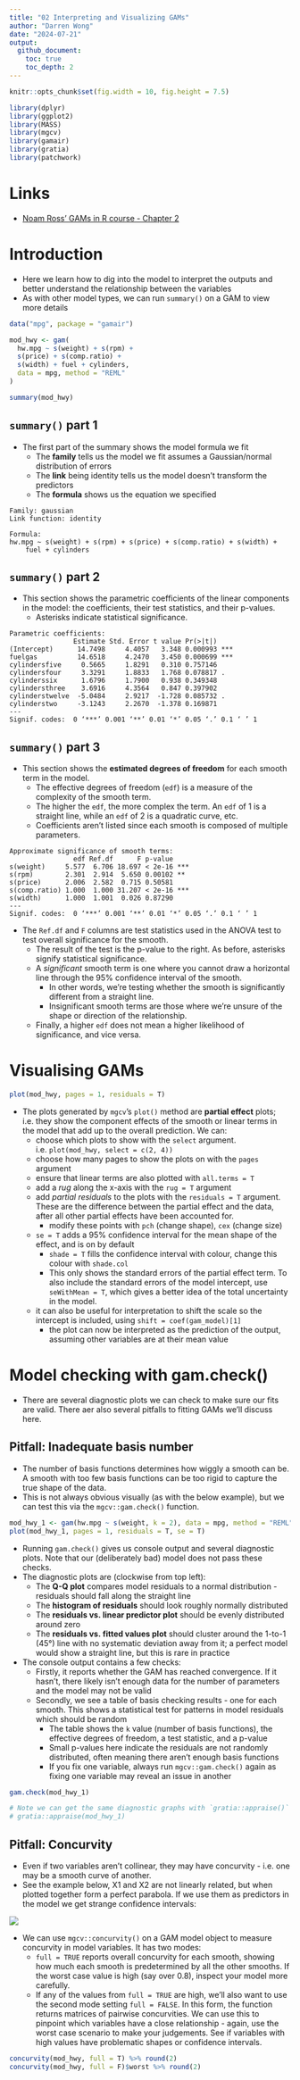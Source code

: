 ```yaml
---
title: "02 Interpreting and Visualizing GAMs"
author: "Darren Wong"
date: "2024-07-21"
output:
  github_document:
    toc: true
    toc_depth: 2
---
```


```r
knitr::opts_chunk$set(fig.width = 10, fig.height = 7.5)

library(dplyr)
library(ggplot2)
library(MASS)
library(mgcv)
library(gamair)
library(gratia)
library(patchwork)
```

# Links

-   [Noam Ross' GAMs in R course - Chapter 2](https://noamross.github.io/gams-in-r-course/chapter2)

# Introduction

-   Here we learn how to dig into the model to interpret the outputs and better understand the relationship between the variables
-   As with other model types, we can run `summary()` on a GAM to view more details

```r
data("mpg", package = "gamair")

mod_hwy <- gam(
  hw.mpg ~ s(weight) + s(rpm) + 
  s(price) + s(comp.ratio) +
  s(width) + fuel + cylinders,
  data = mpg, method = "REML"
)

summary(mod_hwy)
```

## `summary()` part 1

-   The first part of the summary shows the model formula we fit
    -   The **family** tells us the model we fit assumes a Gaussian/normal distribution of errors
    -   The **link** being identity tells us the model doesn't transform the predictors
    -   The **formula** shows us the equation we specified

```         
Family: gaussian 
Link function: identity 

Formula:
hw.mpg ~ s(weight) + s(rpm) + s(price) + s(comp.ratio) + s(width) + 
    fuel + cylinders
```

## `summary()` part 2

-   This section shows the parametric coefficients of the linear components in the model: the coefficients, their test statistics, and their p-values.
    -   Asterisks indicate statistical significance.

```         
Parametric coefficients:
                Estimate Std. Error t value Pr(>|t|)    
(Intercept)      14.7498     4.4057   3.348 0.000993 ***
fuelgas          14.6518     4.2470   3.450 0.000699 ***
cylindersfive     0.5665     1.8291   0.310 0.757146    
cylindersfour     3.3291     1.8833   1.768 0.078817 .  
cylinderssix      1.6796     1.7900   0.938 0.349348    
cylindersthree    3.6916     4.3564   0.847 0.397902    
cylinderstwelve  -5.0484     2.9217  -1.728 0.085732 .  
cylinderstwo     -3.1243     2.2670  -1.378 0.169871    
---
Signif. codes:  0 ‘***’ 0.001 ‘**’ 0.01 ‘*’ 0.05 ‘.’ 0.1 ‘ ’ 1
```

## `summary()` part 3

-   This section shows the **estimated degrees of freedom** for each smooth term in the model.
    -   The effective degrees of freedom (`edf`) is a measure of the complexity of the smooth term.
    -   The higher the `edf`, the more complex the term. An `edf` of 1 is a straight line, while an `edf` of 2 is a quadratic curve, etc.
    -   Coefficients aren't listed since each smooth is composed of multiple parameters.

```         
Approximate significance of smooth terms:
                edf Ref.df      F p-value    
s(weight)     5.577  6.706 18.697 < 2e-16 ***
s(rpm)        2.301  2.914  5.650 0.00102 ** 
s(price)      2.006  2.582  0.715 0.50581    
s(comp.ratio) 1.000  1.000 31.207 < 2e-16 ***
s(width)      1.000  1.001  0.026 0.87290    
---
Signif. codes:  0 ‘***’ 0.001 ‘**’ 0.01 ‘*’ 0.05 ‘.’ 0.1 ‘ ’ 1
```

-   The `Ref.df` and `F` columns are test statistics used in the ANOVA test to test overall significance for the smooth.
    -   The result of the test is the p-value to the right. As before, asterisks signify statistical significance.
    -   A *significant* smooth term is one where you cannot draw a horizontal line through the 95% confidence interval of the smooth.
        -   In other words, we're testing whether the smooth is significantly different from a straight line.
        -   Insignificant smooth terms are those where we're unsure of the shape or direction of the relationship.
    -   Finally, a higher `edf` does not mean a higher likelihood of significance, and vice versa.

# Visualising GAMs

```r
plot(mod_hwy, pages = 1, residuals = T)
```

-   The plots generated by `mgcv`'s `plot()` method are **partial effect** plots; i.e. they show the component effects of the smooth or linear terms in the model that add up to the overall prediction. We can:
    -   choose which plots to show with the `select` argument. i.e. `plot(mod_hwy, select = c(2, 4))`
    -   choose how many pages to show the plots on with the `pages` argument
    -   ensure that linear terms are also plotted with `all.terms = T`
    -   add a *rug* along the x-axis with the `rug = T` argument
    -   add *partial residuals* to the plots with the `residuals = T` argument. These are the difference between the partial effect and the data, after all other partial effects have been accounted for.
        -   modify these points with `pch` (change shape), `cex` (change size)
    -   `se = T` adds a 95% confidence interval for the mean shape of the effect, and is on by default
        -   `shade = T` fills the confidence interval with colour, change this colour with `shade.col`
        -   This only shows the standard errors of the partial effect term. To also include the standard errors of the model intercept, use `seWithMean = T`, which gives a better idea of the total uncertainty in the model.
    -   it can also be useful for interpretation to shift the scale so the intercept is included, using `shift = coef(gam_model)[1]`
        -   the plot can now be interpreted as the prediction of the output, assuming other variables are at their mean value

# Model checking with gam.check()

-   There are several diagnostic plots we can check to make sure our fits are valid. There aer also several pitfalls to fitting GAMs we'll discuss here.

## Pitfall: Inadequate basis number

-   The number of basis functions determines how wiggly a smooth can be. A smooth with too few basis functions can be too rigid to capture the true shape of the data.
-   This is not always obvious visually (as with the below example), but we can test this via the `mgcv::gam.check()` function.

```r
mod_hwy_1 <- gam(hw.mpg ~ s(weight, k = 2), data = mpg, method = "REML")
plot(mod_hwy_1, pages = 1, residuals = T, se = T)
```

-   Running `gam.check()` gives us console output and several diagnostic plots. Note that our (deliberately bad) model does not pass these checks.
-   The diagnostic plots are (clockwise from top left):
    -   The **Q-Q plot** compares model residuals to a normal distribution - residuals should fall along the straight line
    -   The **histogram of residuals** should look roughly normally distributed
    -   The **residuals vs. linear predictor plot** should be evenly distributed around zero
    -   The **residuals vs. fitted values plot** should cluster around the 1-to-1 (45°) line with no systematic deviation away from it; a perfect model would show a straight line, but this is rare in practice
-   The console output contains a few checks:
    -   Firstly, it reports whether the GAM has reached convergence. If it hasn't, there likely isn't enough data for the number of parameters and the model may not be valid
    -   Secondly, we see a table of basis checking results - one for each smooth. This shows a statistical test for patterns in model residuals which should be random
        -   The table shows the `k` value (number of basis functions), the effective degrees of freedom, a test statistic, and a p-value
        -   Small p-values here indicate the residuals are not randomly distributed, often meaning there aren't enough basis functions
        -   If you fix one variable, always run `mgcv::gam.check()` again as fixing one variable may reveal an issue in another

```r
gam.check(mod_hwy_1)

# Note we can get the same diagnostic graphs with `gratia::appraise()`
# gratia::appraise(mod_hwy_1)
```

## Pitfall: Concurvity

-   Even if two variables aren't collinear, they may have concurvity - i.e. one may be a smooth curve of another.
-   See the example below, X1 and X2 are not linearly related, but when plotted together form a perfect parabola. If we use them as predictors in the model we get strange confidence intervals:

![](images/clipboard-2840570278.png)

- We can use `mgcv::concurvity()` on a GAM model object to measure concurvity in model variables. It has two modes:
  - `full = TRUE` reports overall concurvity for each smooth, showing how much each smooth is predetermined by all the other smooths. If the worst case value is high (say over 0.8), inspect your model more carefully.
  - If any of the values from `full = TRUE` are high, we'll also want to use the second mode setting `full = FALSE`. In this form, the function returns matrices of pairwise concurvities. We can use this to pinpoint which variables have a close relationship - again, use the worst case scenario to make your judgements. See if variables with high values have problematic shapes or confidence intervals.
  
```r
concurvity(mod_hwy, full = T) %>% round(2)
concurvity(mod_hwy, full = F)$worst %>% round(2)
```
  
